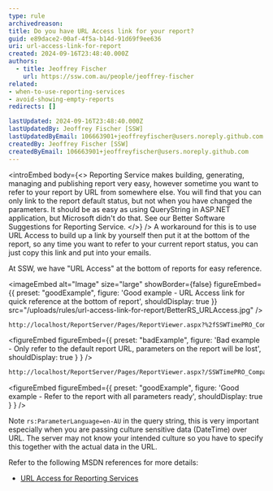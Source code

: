```yaml
---
type: rule
archivedreason:
title: Do you have URL Access link for your report?
guid: e89dace2-00af-4f5a-b14d-91d69f9ee636
uri: url-access-link-for-report
created: 2024-09-16T23:48:40.000Z
authors:
  - title: Jeoffrey Fischer
    url: https://ssw.com.au/people/jeoffrey-fischer
related:
- when-to-use-reporting-services
- avoid-showing-empty-reports
redirects: []

lastUpdated: 2024-09-16T23:48:40.000Z
lastUpdatedBy: Jeoffrey Fischer [SSW]
lastUpdatedByEmail: 106663901+jeoffreyfischer@users.noreply.github.com
createdBy: Jeoffrey Fischer [SSW]
createdByEmail: 106663901+jeoffreyfischer@users.noreply.github.com
---
```


<introEmbed
  body={<>
Reporting Service makes building, generating, managing and publishing report very easy, however sometime you want to refer to your report by URL from somewhere else. You will find that you can only link to the report default status, but not when you have changed the parameters. It should be as easy as using QueryString in ASP.NET application, but Microsoft didn't do that. See our Better Software Suggestions for Reporting Service.
  </>}
/>
A workaround for this is to use URL Access to build up a link by yourself then put it at the bottom of the report, so any time you want to refer to your current report status, you can just copy this link and put into your emails.

At SSW, we have "URL Access" at the bottom of reports for easy reference.

<imageEmbed
  alt="Image"
  size="large"
  showBorder={false}
  figureEmbed={{
    preset: "goodExample",
    figure: 'Good example - URL Access link for quick reference at the bottom of report',
    shouldDisplay: true
  }}
  src="/uploads/rules/url-access-link-for-report/BetterRS_URLAccess.jpg"
/>

``` html
http://localhost/ReportServer/Pages/ReportViewer.aspx?%2fSSWTimePRO_CompanyPerformance%2f01+-+BillableTimeSummary&rs:Command=Render
```

<figureEmbed figureEmbed={{
  preset: "badExample",
  figure: 'Bad example - Only refer to the default report URL, parameters on the report will be lost',
  shouldDisplay: true
} } />


``` html
http://localhost/ReportServer/Pages/ReportViewer.aspx?/SSWTimePRO_CompanyPerformance/01%20-%20BillableTimeSummary&rs:Command=Render&rs:ParameterLanguage=en-AU&pStartDate=1/06/2009&pEndDate=7/06/2009&pEmpID=ALZ
```

<figureEmbed figureEmbed={{
  preset: "goodExample",
  figure: 'Good example - Refer to the report with all parameters ready',
  shouldDisplay: true
} } />


Note `rs:ParameterLanguage=en-AU` in the query string, this is very important especially when you are passing culture sensitive data (DateTime) over URL. The server may not know your intended culture so you have to specify this together with the actual data in the URL.

Refer to the following MSDN references for more details:

* [URL Access for Reporting Services](https://learn.microsoft.com/en-us/sql/reporting-services/url-access-ssrs?view=sql-server-ver16&redirectedfrom=MSDN&WT.mc_id=DP-MVP-33518)
